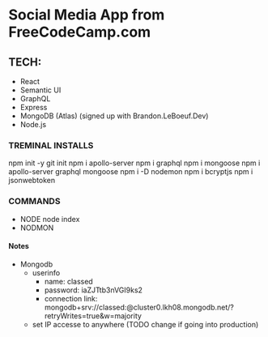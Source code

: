 # Social Media App from FreeCodeCamp.com

<!-- Link to video 
https://www.youtube.com/watch?v=n1mdAPFq2Os -->

## TECH:
 - React
 - Semantic UI
 - GraphQL
 - Express
 - MongoDB (Atlas) (signed up with Brandon.LeBoeuf.Dev)
 - Node.js

### TREMINAL INSTALLS

  npm init -y 
  git init
  npm i apollo-server
  npm i graphql
  npm i mongoose
  npm i apollo-server graphql mongoose
  npm i -D nodemon
  npm i bcryptjs 
  npm i jsonwebtoken


### COMMANDS
  - NODE 
    <!-- runs index file: gets GraphQL playground-->
    node index 
  - NODMON  




#### Notes

  - Mongodb
    - userinfo 
      - name: classed
      - password: iaZJTtb3nVGI9ks2
      - connection link: mongodb+srv://classed:<password>@cluster0.lkh08.mongodb.net/<dbname>?retryWrites=true&w=majority
    - set IP accesse to anywhere (TODO change if going into production)